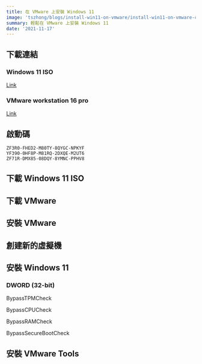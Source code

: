 ```yaml
---
title: 在 VMware 上安裝 Windows 11
image: 'tszhong/blogs/install-win11-on-vmware/install-win11-on-vmware-cover_yyykd9'
summary: 輕鬆在 VMware 上安裝 Windows 11
date: '2021-11-17'
---
```


<YouTubeEmbed
  poster='maxresdefault'
  title='在 VMware 上安裝 Windows 11'
  id='QPNDKe7CB0Y'
/>

## 下載連結

### Windows 11 ISO

[Link](https://www.microsoft.com/zh-hk/software-download/windows11)

### VMware workstation 16 pro

[Link](https://www.vmware.com/products/workstation-pro/workstation-pro-evaluation.html)

## 啟動碼

```
ZF3R0-FHED2-M80TY-8QYGC-NPKYF
YF390-0HF8P-M81RQ-2DXQE-M2UT6
ZF71R-DMX85-08DQY-8YMNC-PPHV8
```

## 下載 Windows 11 ISO

<CloudinaryImg
  mdx
  publicId='tszhong/blogs/install-win11-on-vmware/install-win11-on-vmware-0-1_ambcyx'
  width={1440}
  height={900}
  alt='Install windows 11 on vmware'
/>

<CloudinaryImg
  mdx
  publicId='tszhong/blogs/install-win11-on-vmware/install-win11-on-vmware-0-2_hbw4cf'
  width={1440}
  height={900}
  alt='Install windows 11 on vmware'
/>

<CloudinaryImg
  mdx
  publicId='tszhong/blogs/install-win11-on-vmware/install-win11-on-vmware-0-3_smpjjm'
  width={1440}
  height={900}
  alt='Install windows 11 on vmware'
/>

## 下載 VMware

<CloudinaryImg
  mdx
  publicId='tszhong/blogs/install-win11-on-vmware/install-win11-on-vmware-1-0_eeoahk'
  width={1440}
  height={900}
  alt='Install windows 11 on vmware'
/>

## 安裝 VMware

<CloudinaryImg
  mdx
  publicId='tszhong/blogs/install-win11-on-vmware/install-win11-on-vmware-1-1_mdttgg'
  width={1440}
  height={900}
  alt='Install windows 11 on vmware'
/>

<CloudinaryImg
  mdx
  publicId='tszhong/blogs/install-win11-on-vmware/install-win11-on-vmware-1-2_gdaobs'
  width={1440}
  height={900}
  alt='Install windows 11 on vmware'
/>

<CloudinaryImg
  mdx
  publicId='tszhong/blogs/install-win11-on-vmware/install-win11-on-vmware-1-3_iwjvqj'
  width={1440}
  height={900}
  alt='Install windows 11 on vmware'
/>

<CloudinaryImg
  mdx
  publicId='tszhong/blogs/install-win11-on-vmware/install-win11-on-vmware-1-4_bjltkz'
  width={1440}
  height={900}
  alt='Install windows 11 on vmware'
/>

<CloudinaryImg
  mdx
  publicId='tszhong/blogs/install-win11-on-vmware/install-win11-on-vmware-1-5_pdj9xw'
  width={1440}
  height={900}
  alt='Install windows 11 on vmware'
/>

<CloudinaryImg
  mdx
  publicId='tszhong/blogs/install-win11-on-vmware/install-win11-on-vmware-1-6_hnrfqv'
  width={1440}
  height={900}
  alt='Install windows 11 on vmware'
/>

<CloudinaryImg
  mdx
  publicId='tszhong/blogs/install-win11-on-vmware/install-win11-on-vmware-1-7_pka595'
  width={1440}
  height={900}
  alt='Install windows 11 on vmware'
/>

<CloudinaryImg
  mdx
  publicId='tszhong/blogs/install-win11-on-vmware/install-win11-on-vmware-1-8_lxcmgi'
  width={1440}
  height={900}
  alt='Install windows 11 on vmware'
/>

## 創建新的虛擬機

<CloudinaryImg
  mdx
  publicId='tszhong/blogs/install-win11-on-vmware/install-win11-on-vmware-1_e4bgy7'
  width={1440}
  height={900}
  alt='Install windows 11 on vmware'
/>

<CloudinaryImg
  mdx
  publicId='tszhong/blogs/install-win11-on-vmware/install-win11-on-vmware-2_vbjgzl'
  width={1440}
  height={900}
  alt='Install windows 11 on vmware'
/>

<CloudinaryImg
  mdx
  publicId='tszhong/blogs/install-win11-on-vmware/install-win11-on-vmware-3_bxczxg'
  width={1440}
  height={900}
  alt='Install windows 11 on vmware'
/>

<CloudinaryImg
  mdx
  publicId='tszhong/blogs/install-win11-on-vmware/install-win11-on-vmware-4_mktya6'
  width={1440}
  height={900}
  alt='Install windows 11 on vmware'
/>

<CloudinaryImg
  mdx
  publicId='tszhong/blogs/install-win11-on-vmware/install-win11-on-vmware-5_tnwrcx'
  width={1440}
  height={900}
  alt='Install windows 11 on vmware'
/>

<CloudinaryImg
  mdx
  publicId='tszhong/blogs/install-win11-on-vmware/install-win11-on-vmware-6_btmd06'
  width={1440}
  height={900}
  alt='Install windows 11 on vmware'
/>

<CloudinaryImg
  mdx
  publicId='tszhong/blogs/install-win11-on-vmware/install-win11-on-vmware-7_blemdp'
  width={1440}
  height={900}
  alt='Install windows 11 on vmware'
/>

<CloudinaryImg
  mdx
  publicId='tszhong/blogs/install-win11-on-vmware/install-win11-on-vmware-8_j9mv4m'
  width={1440}
  height={900}
  alt='Install windows 11 on vmware'
/>

<CloudinaryImg
  mdx
  publicId='tszhong/blogs/install-win11-on-vmware/install-win11-on-vmware-9_knpsam'
  width={1440}
  height={900}
  alt='Install windows 11 on vmware'
/>

<CloudinaryImg
  mdx
  publicId='tszhong/blogs/install-win11-on-vmware/install-win11-on-vmware-10_xktei4'
  width={1440}
  height={900}
  alt='Install windows 11 on vmware'
/>

<CloudinaryImg
  mdx
  publicId='tszhong/blogs/install-win11-on-vmware/install-win11-on-vmware-11_fwn2ln'
  width={1440}
  height={900}
  alt='Install windows 11 on vmware'
/>

## 安裝 Windows 11

<CloudinaryImg
  mdx
  publicId='tszhong/blogs/install-win11-on-vmware/install-win11-on-vmware-12_t0sl0q'
  width={1440}
  height={900}
  alt='Install windows 11 on vmware'
/>

<CloudinaryImg
  mdx
  publicId='tszhong/blogs/install-win11-on-vmware/install-win11-on-vmware-13_eej67k'
  width={1440}
  height={900}
  alt='Install windows 11 on vmware'
/>

<CloudinaryImg
  mdx
  publicId='tszhong/blogs/install-win11-on-vmware/install-win11-on-vmware-14_tivrdj'
  width={1440}
  height={900}
  alt='Install windows 11 on vmware'
/>

<CloudinaryImg
  mdx
  publicId='tszhong/blogs/install-win11-on-vmware/install-win11-on-vmware-15_glgbpo'
  width={1440}
  height={900}
  alt='Install windows 11 on vmware'
/>

<CloudinaryImg
  mdx
  publicId='tszhong/blogs/install-win11-on-vmware/install-win11-on-vmware-16_gvadql'
  width={1440}
  height={900}
  alt='Install windows 11 on vmware'
/>

<CloudinaryImg
  mdx
  publicId='tszhong/blogs/install-win11-on-vmware/install-win11-on-vmware-17_u1goeo'
  width={1440}
  height={900}
  alt='Install windows 11 on vmware'
/>

<CloudinaryImg
  mdx
  publicId='tszhong/blogs/install-win11-on-vmware/install-win11-on-vmware-18_najg6f'
  width={1440}
  height={900}
  alt='Install windows 11 on vmware'
/>

<CloudinaryImg
  mdx
  publicId='tszhong/blogs/install-win11-on-vmware/install-win11-on-vmware-19_mxmyjg'
  width={1440}
  height={900}
  alt='Install windows 11 on vmware'
/>

### DWORD (32-bit)

BypassTPMCheck

BypassCPUCheck

BypassRAMCheck

BypassSecureBootCheck

<CloudinaryImg
  mdx
  publicId='tszhong/blogs/install-win11-on-vmware/install-win11-on-vmware-20_nyzkfm'
  width={1440}
  height={900}
  alt='Install windows 11 on vmware'
/>

<CloudinaryImg
  mdx
  publicId='tszhong/blogs/install-win11-on-vmware/install-win11-on-vmware-21_yeozh4'
  width={1440}
  height={900}
  alt='Install windows 11 on vmware'
/>

<CloudinaryImg
  mdx
  publicId='tszhong/blogs/install-win11-on-vmware/install-win11-on-vmware-22_sbnavm'
  width={1440}
  height={900}
  alt='Install windows 11 on vmware'
/>

<CloudinaryImg
  mdx
  publicId='tszhong/blogs/install-win11-on-vmware/install-win11-on-vmware-23_nwlcub'
  width={1440}
  height={900}
  alt='Install windows 11 on vmware'
/>

<CloudinaryImg
  mdx
  publicId='tszhong/blogs/install-win11-on-vmware/install-win11-on-vmware-24_cqo9bs'
  width={1440}
  height={900}
  alt='Install windows 11 on vmware'
/>

<CloudinaryImg
  mdx
  publicId='tszhong/blogs/install-win11-on-vmware/install-win11-on-vmware-25_baky1g'
  width={1440}
  height={900}
  alt='Install windows 11 on vmware'
/>

## 安裝 VMware Tools

<CloudinaryImg
  mdx
  publicId='tszhong/blogs/install-win11-on-vmware/install-win11-on-vmware-26_dbhtut'
  width={1440}
  height={900}
  alt='Install windows 11 on vmware'
/>

<CloudinaryImg
  mdx
  publicId='tszhong/blogs/install-win11-on-vmware/install-win11-on-vmware-27_nn82k1'
  width={1440}
  height={900}
  alt='Install windows 11 on vmware'
/>

<CloudinaryImg
  mdx
  publicId='tszhong/blogs/install-win11-on-vmware/install-win11-on-vmware-29_ddqydd'
  width={1440}
  height={900}
  alt='Install windows 11 on vmware'
/>

<CloudinaryImg
  mdx
  publicId='tszhong/blogs/install-win11-on-vmware/install-win11-on-vmware-28_loxchy'
  width={1440}
  height={900}
  alt='Install windows 11 on vmware'
/>

<CloudinaryImg
  mdx
  publicId='tszhong/blogs/install-win11-on-vmware/install-win11-on-vmware-30_exmgmg'
  width={1440}
  height={900}
  alt='Install windows 11 on vmware'
/>

<CloudinaryImg
  mdx
  publicId='tszhong/blogs/install-win11-on-vmware/install-win11-on-vmware-31_ahfthr'
  width={1440}
  height={900}
  alt='Install windows 11 on vmware'
/>

<CloudinaryImg
  mdx
  publicId='tszhong/blogs/install-win11-on-vmware/install-win11-on-vmware-32_hppz8a'
  width={1440}
  height={900}
  alt='Install windows 11 on vmware'
/>

